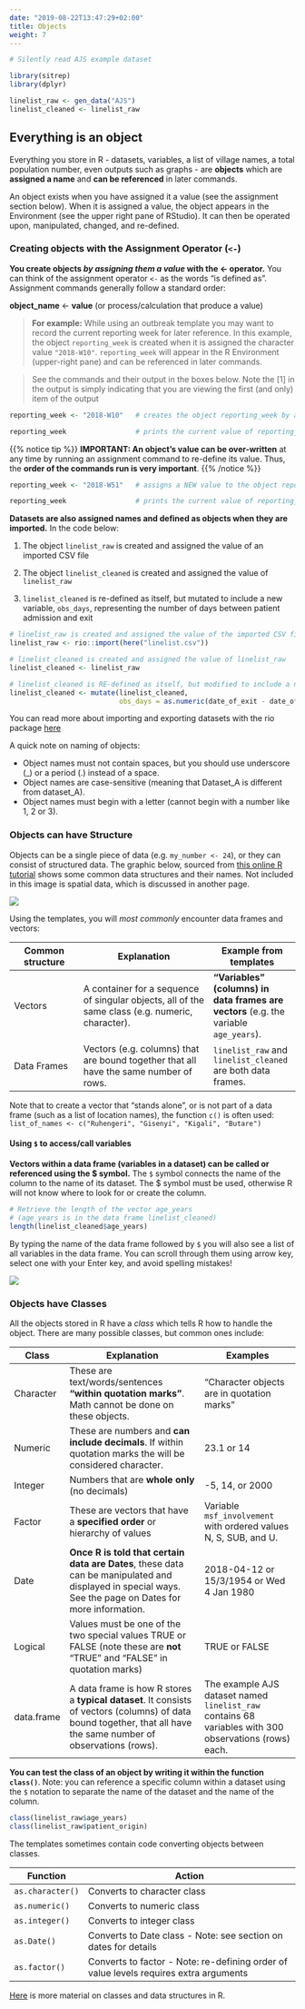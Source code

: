 ```yaml
---
date: "2019-08-22T13:47:29+02:00"
title: Objects
weight: 7
---
```


```r
# Silently read AJS example dataset

library(sitrep)
library(dplyr)

linelist_raw <- gen_data("AJS")
linelist_cleaned <- linelist_raw
```

## Everything is an object  

Everything you store in R - datasets, variables, a list of village names, a total population number, even outputs such as graphs - are **objects** which are **assigned a name** and **can be referenced** in later commands.  

An object exists when you have assigned it a value (see the assignment section below). When it is assigned a value, the object appears in the Environment (see the upper right pane of RStudio). It can then be operated upon, manipulated, changed, and re-defined.

### Creating objects with the Assignment Operator (`<-`)

**You create objects *by assigning them a value* with the <- operator.** You can think of the assignment operator `<-` as the words "is defined as". Assignment commands generally follow a standard order:  
  
 
**object_name**  <-  **value** (or process/calculation that produce a value)

> **For example:** While using an outbreak template you may want to record the current reporting week for later reference. In this example, the object `reporting_week` is created when it is assigned the character value `"2018-W10"`. `reporting_week` will appear in the R Environment (upper-right pane) and can be referenced in later commands.

> See the commands and their output in the boxes below. Note the [1] in the output is simply indicating that you are viewing the first (and only) item of the output

```r
reporting_week <- "2018-W10"   # creates the object reporting_week by assigning a value

reporting_week                 # prints the current value of reporting_week
```

{{% notice tip %}}
**IMPORTANT: An object's value can be over-written** at any time by running an assignment command to re-define its value. Thus, the **order of the commands run is very important**.
{{% /notice %}}


```r
reporting_week <- "2018-W51"   # assigns a NEW value to the object reporting_week

reporting_week                 # prints the current value of reporting_week
```

**Datasets are also assigned names and defined as objects when they are imported.** In the code below:  

1) The object `linelist_raw` is created and assigned the value of an imported CSV file  

2) The object `linelist_cleaned` is created and assigned the value of `linelist_raw`  

3) `linelist_cleaned` is re-defined as itself, but mutated to include a new variable, `obs_days`, representing the number of days between patient admission and exit

```r
# linelist_raw is created and assigned the value of the imported CSV file
linelist_raw <- rio::import(here("linelist.csv"))

# linelist_cleaned is created and assigned the value of linelist_raw
linelist_cleaned <- linelist_raw

# linelist_cleaned is RE-defined as itself, but modified to include a new variable
linelist_cleaned <- mutate(linelist_cleaned, 
                           obs_days = as.numeric(date_of_exit - date_of_admission))


```

You can read more about importing and exporting datasets with the rio package [here](https://rdrr.io/cran/rio/f/vignettes/rio.Rmd)

A quick note on naming of objects:

  * Object names must not contain spaces, but you should use underscore (_) or a period (.) instead of a space.  
  * Object names are case-sensitive (meaning that Dataset_A is different from dataset_A). 
  * Object names must begin with a letter (cannot begin with a number like 1, 2 or 3).  

### Objects can have Structure  

Objects can be a single piece of data (e.g. `my_number <- 24`), or they can consist of structured data. The graphic below, sourced from [this online R tutorial](http://venus.ifca.unican.es/Rintro/dataStruct.html) shows some common data structures and their names. Not included in this image is spatial data, which is discussed in another page.  

![](/images/r_data_structures.png)  

Using the templates, you will *most commonly* encounter data frames and vectors:  


Common structure | Explanation | Example from templates
------------------- | ------------------------------------ | ------------------------  
Vectors | A container for a sequence of singular objects, all of the same class (e.g. numeric, character). | **"Variables" (columns) in data frames are vectors** (e.g. the variable `age_years`).  
Data Frames | Vectors (e.g. columns) that are bound together that all have the same number of rows. | `linelist_raw` and `linelist_cleaned` are both data frames.  

Note that to create a vector that "stands alone", or is not part of a data frame (such as a list of location names), the function `c()` is often used:  
`list_of_names <- c("Ruhengeri", "Gisenyi", "Kigali", "Butare")`  


#### Using `$` to access/call variables  

**Vectors within a data frame (variables in a dataset) can be called or referenced using the $ symbol.** The `$` symbol connects the name of the column to the name of its dataset. The $ symbol must be used, otherwise R will not know where to look for or create the column.  

```r
# Retrieve the length of the vector age_years
# (age_years is in the data frame linelist_cleaned)
length(linelist_cleaned$age_years)  
```

By typing the name of the data frame followed by `$` you will also see a list of all variables in the data frame. You can scroll through them using arrow key, select one with your Enter key, and avoid spelling mistakes!  

![](/images/Calling_Names.gif)  


### Objects have Classes  

All the objects stored in R have a *class* which tells R how to handle the object. There are many possible classes, but common ones include:

Class |	Explanation | Examples
------ | ------------------------------------------ |  -----------------------------
Character	| These are text/words/sentences **"within quotation marks"**. Math cannot be done on these objects.	| "Character objects are in quotation marks"  
Numeric	| These are numbers and **can include decimals**. If within quotation marks the will be considered character. | 23.1 or 14  
Integer | Numbers that are **whole only** (no decimals) | -5, 14, or 2000  
Factor | These are vectors that have a **specified order** or hierarchy of values | Variable `msf_involvement` with ordered values N, S, SUB, and U.  
Date | **Once R is told that certain data are Dates**, these data can be manipulated and displayed in special ways. See the page on Dates for more information. | 2018-04-12 or 15/3/1954 or Wed 4 Jan 1980  
Logical | Values must be one of the two special values TRUE or FALSE (note these are **not** "TRUE" and "FALSE" in quotation marks) | TRUE or FALSE  
data.frame | A data frame is how R stores a **typical dataset**. It consists of vectors (columns) of data bound together, that all have the same number of observations (rows). | The example AJS dataset named `linelist_raw` contains 68 variables with 300 observations (rows) each.  

**You can test the class of an object by writing it within the function `class()`**. Note: you can reference a specific column within a dataset using the `$` notation to separate the name of the dataset and the name of the column.

```r
class(linelist_raw$age_years)
class(linelist_raw$patient_origin)
```

The templates sometimes contain code converting objects between classes.

Function | Action  
----------------- | --------------------------------------------------------------    
`as.character()` | Converts to character class  
`as.numeric()` | Converts to numeric class  
`as.integer()` | Converts to integer class
`as.Date()` | Converts to Date class - Note: see section on dates for details  
`as.factor()` | Converts to factor - Note: re-defining order of value levels requires extra arguments

[Here](https://swcarpentry.github.io/r-novice-inflammation/13-supp-data-structures/) is more material on classes and data structures in R.  
